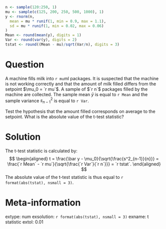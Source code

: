 ```r
n <- sample(120:250, 1)
mu <- sample(c(125, 200, 250, 500, 1000), 1)
y <- rnorm(n,
  mean = mu * runif(1, min = 0.9, max = 1.1), 
  sd = mu * runif(1, min = 0.02, max = 0.06)
)
Mean <- round(mean(y), digits = 1)
Var <- round(var(y), digits = 2)
tstat <- round((Mean - mu)/sqrt(Var/n), digits = 3)
```

Question
========
A machine fills milk into `r mu`ml packages. It is suspected that the 
machine is not working correctly and that the amount of milk filled differs 
from the setpoint $\mu_0 = `r mu`$. A sample of $`r n`$ packages 
filled by the machine are collected. The sample mean $\bar{y}$ is equal to 
`r Mean` and the sample variance $s^2_{n-1}$ is equal to 
`r Var`.

Test the hypothesis that the amount filled corresponds on average to the 
setpoint. What is the absolute value of the t-test statistic?

Solution
=========
The t-test statistic is calculated by:
$$
\begin{aligned}
  t = \frac{\bar y - \mu_0}{\sqrt{\frac{s^2_{n-1}}{n}}}
    = \frac{`r Mean` - `r mu`}{\sqrt{\frac{`r Var`}{`r n`}}}
    = `r tstat`.
\end{aligned}
$$
The absolute value of the t-test statistic is thus equal to
`r format(abs(tstat), nsmall = 3)`.

Meta-information
================
extype: num
exsolution: `r format(abs(tstat), nsmall = 3)`
exname: t statistic
extol: 0.01
